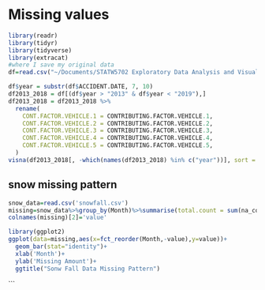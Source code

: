 # Missing values
```r
library(readr)
library(tidyr)
library(tidyverse)
library(extracat)
#where I save my original data
df=read.csv("~/Documents/STATW5702 Exploratory Data Analysis and Visualization/Final/Motor_Vehicle_Collisions_-_Crashes.csv", header = T, na.string = c("", "NA"), sep = ",")
```
```r
df$year = substr(df$ACCIDENT.DATE, 7, 10)
df2013_2018 = df[(df$year > "2013" & df$year < "2019"),]
df2013_2018 = df2013_2018 %>%
  rename(
    CONT.FACTOR.VEHICLE.1 = CONTRIBUTING.FACTOR.VEHICLE.1,
    CONT.FACTOR.VEHICLE.2 = CONTRIBUTING.FACTOR.VEHICLE.2,
    CONT.FACTOR.VEHICLE.3 = CONTRIBUTING.FACTOR.VEHICLE.3,
    CONT.FACTOR.VEHICLE.4 = CONTRIBUTING.FACTOR.VEHICLE.4,
    CONT.FACTOR.VEHICLE.5 = CONTRIBUTING.FACTOR.VEHICLE.5,
  )
visna(df2013_2018[, -which(names(df2013_2018) %in% c("year"))], sort = "b")
```


## snow missing pattern

```r
snow_data=read.csv('snowfall.csv')
missing=snow_data%>%group_by(Month)%>%summarise(total.count = sum(na_count))
colnames(missing)[2]='value'
```
```r
library(ggplot2)
ggplot(data=missing,aes(x=fct_reorder(Month,-value),y=value))+
  geom_bar(stat="identity")+
  xlab('Month')+
  ylab('Missing Amount')+
  ggtitle("Sonw Fall Data Missing Pattern")
```
```

